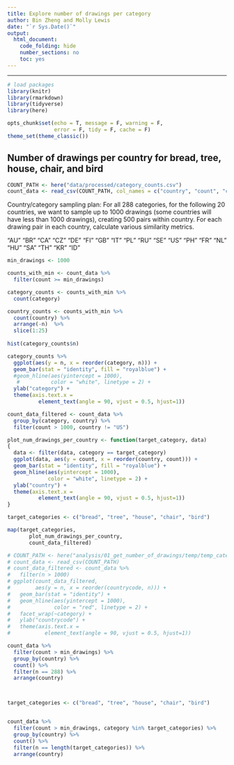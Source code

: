 ```yaml
---
title: Explore number of drawings per category
author: Bin Zheng and Molly Lewis 
date: "`r Sys.Date()`"
output: 
  html_document:
    code_folding: hide
    number_sections: no
    toc: yes
---
```

  
******

```r
# load packages
library(knitr)
library(rmarkdown)
library(tidyverse)
library(here)

opts_chunk$set(echo = T, message = F, warning = F, 
               error = F, tidy = F, cache = F)
theme_set(theme_classic())
```

## Number of drawings per country for bread, tree, house, chair, and bird
```r
COUNT_PATH <- here("data/processed/category_counts.csv")
count_data <- read_csv(COUNT_PATH, col_names = c("country", "count", "category")) 
```

Country/category sampling plan: For all 288 categories, for the following 20 countries, we want to sample up to 1000 drawings (some countries will have less than 1000 drawings), creating 500 pairs within country. For each drawing pair in each country, calculate various similarity metrics. 

"AU" "BR" "CA" "CZ" "DE" "FI" "GB" "IT" "PL" "RU" "SE" "US" "PH" "FR" "NL" "HU" "SA" "TH" "KR" "ID" 


```r
min_drawings <- 1000

counts_with_min <- count_data %>%
  filter(count >= min_drawings)

category_counts <- counts_with_min %>%
  count(category)

country_counts <- counts_with_min %>%
  count(country) %>%
  arrange(-n)  %>%
  slice(1:25)
  
hist(category_counts$n)

category_counts %>%
  ggplot(aes(y = n, x = reorder(category, n))) +
  geom_bar(stat = "identity", fill = "royalblue") +
  #geom_hline(aes(yintercept = 1000),
   #          color = "white", linetype = 2) +
  ylab("category") +
  theme(axis.text.x = 
          element_text(angle = 90, vjust = 0.5, hjust=1))


```


```r

count_data_filtered <- count_data %>%
  group_by(category, country) %>%
  filter(count > 1000, country != "US")

plot_num_drawings_per_country <- function(target_category, data)
{
  data <- filter(data, category == target_category)
  ggplot(data, aes(y = count, x = reorder(country, count))) +
  geom_bar(stat = "identity", fill = "royalblue") +
  geom_hline(aes(yintercept = 1000),
             color = "white", linetype = 2) +
  ylab("country") +
  theme(axis.text.x = 
          element_text(angle = 90, vjust = 0.5, hjust=1))
}

target_categories <- c("bread", "tree", "house", "chair", "bird")

map(target_categories,
       plot_num_drawings_per_country,
       count_data_filtered)

# COUNT_PATH <- here("analysis/01_get_number_of_drawings/temp/temp_category_counts.csv")
# count_data <- read_csv(COUNT_PATH)
# count_data_filtered <- count_data %>%
#   filter(n > 1000)
# ggplot(count_data_filtered,
#        aes(y = n, x = reorder(countrycode, n))) +
#   geom_bar(stat = "identity") +
#   geom_hline(aes(yintercept = 1000),
#              color = "red", linetype = 2) +
#   facet_wrap(~category) +
#   ylab("countrycode") +
#   theme(axis.text.x =
#           element_text(angle = 90, vjust = 0.5, hjust=1))

```

```r
count_data %>%
  filter(count > min_drawings) %>%
  group_by(country) %>%
  count() %>%
  filter(n == 288) %>%
  arrange(country)



target_categories <- c("bread", "tree", "house", "chair", "bird")


count_data %>%
  filter(count > min_drawings, category %in% target_categories) %>%
  group_by(country) %>%
  count() %>%
  filter(n == length(target_categories)) %>%
  arrange(country)
```

